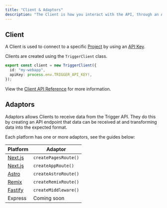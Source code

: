 ```yaml
---
title: "Client & Adaptors"
description: "The Client is how you interact with the API, through an Adaptor."
---
```


## Client

A Client is used to connect to a specific [Project](/documentation/concepts/projects) by using an [API Key](/documentation/concepts/environments-apikeys).

Clients are created using the `TriggerClient` class.

```ts
export const client = new TriggerClient({
  id: "my-webapp",
  apiKey: process.env.TRIGGER_API_KEY!,
});
```

View the [Client API Reference](/sdk/triggerclient) for more information.

## Adaptors

Adaptors allows Clients to receive data from the Trigger API. They do this by creating an API endpoint that data can be received at and transforming data into the expected format.

Each platform has one or more adaptors, see the guides below:

| Platform                                           | Adaptor              |
| -------------------------------------------------- | -------------------- |
| [Next.js](/documentation/guides/platforms/nextjs)  | `createPagesRoute()` |
| [Next.js](/documentation/guides/platforms/nextjs)  | `createAppRoute()`   |
| [Astro](/documentation/guides/platforms/astro)     | `createAstroRoute()` |
| [Remix](/documentation/guides/platforms/remix)     | `createRemixRoute()` |
| [Fastify](/documentation/guides/platforms/fastify) | `createMiddleware()` |
| Express                                            | Coming soon          |
